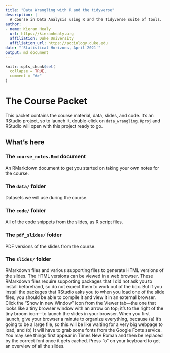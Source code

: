```yaml
---
title: "Data Wrangling with R and the tidyverse"
description: |
  A Course in Data Analysis using R and the Tidyverse suite of tools.
author:
- name: Kieran Healy
  url: https://kieranhealy.org
  affiliation: Duke University
  affiliation_url: https://sociology.duke.edu
date: "`Statistical Horizons, April 2021`"
output: md_document
---
```


<!-- README.md is generated from README.Rmd. Please edit that file -->

```r
knitr::opts_chunk$set(
  collapse = TRUE,
  comment = "#>"
)
```

# The Course Packet

This packet contains the course material, data, slides, and code. It's an RStudio project, so to launch it, double-click on `data_wrangling.Rproj` and RStudio will open with this project ready to go. 

## What's here

### The `course_notes.Rmd` document

An RMarkdown document to get you started on taking your own notes for the course. 

### The `data/` folder

Datasets we will use during the course.

### The `code/` folder

All of the code snippets from the slides, as R script files.

### The `pdf_slides/` folder

PDF versions of the slides from the course. 

### The `slides/` folder

RMarkdown files and various supporting files to generate HTML versions of the slides. The HTML versions can be viewed in a web browser. These RMarkdown files require supporting packages that I did not ask you to install beforehand, so do not expect them to work out of the box. But if you install the packages that RStudio asks you to when you load one of the slide files, you should be able to compile it and view it in an external browser. Click the "Show in new Window" icon from the Viewer tab---the one that looks like a tiny browser window with an arrow on top; it's to the right of the tiny broom icon---to launch the slides in your browser. When you first launch, give your browser a minute to organize everything, because (a) it’s going to be a large file, so this will be like waiting for a very big webpage to load, and (b) It will have to grab some fonts from the Google Fonts service. You may see things first appear in Times New Roman and then be replaced by the correct font once it gets cached. Press "o" on your keyboard to get an overview of all the slides.




